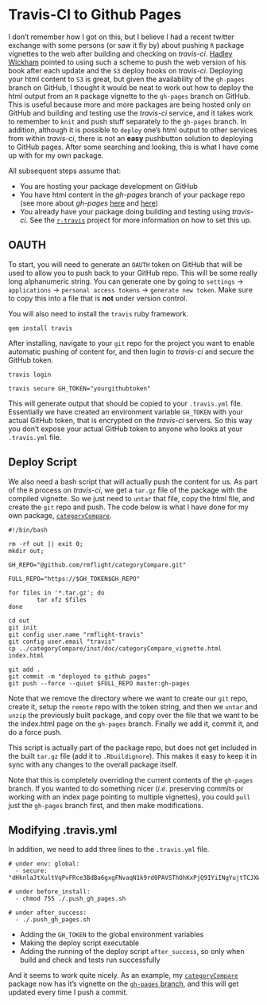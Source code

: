 # Travis-CI to Github Pages

I don't remember how I got on this, but I believe I had a recent twitter exchange with some persons (or saw it fly by) about pushing `R` package vignettes to the web after building and checking on *travis-ci*. [Hadley Wickham](https://twitter.com/hadleywickham) pointed to using such a scheme to push the web version of his book after each update and the `S3` deploy hooks on *travis-ci*. Deploying your html content to `S3` is great, but given the availability of the `gh-pages` branch on GitHub, I thought it would be neat to work out how to deploy the html output from an `R` package vignette to the `gh-pages` branch on GitHub. This is useful because more and more packages are being hosted only on GitHub and building and testing use the *travis-ci* service, and it takes work to remember to `knit` and push stuff separately to the `gh-pages` branch. In addition, although it is possible to `deploy` one's html output to other services from within *travis-ci*, there is not an **easy** pushbutton solution to deploying to GitHub pages. After some searching and looking, this is what I have come up with for my own package.

All subsequent steps assume that:

  * You are hosting your package development on GitHub
  * You have html content in the *gh-pages* branch of your package repo (see more about *gh-pages* [here](https://help.github.com/articles/creating-project-pages-manually/) and [here](https://help.github.com/categories/github-pages-basics/))
  * You already have your package doing building and testing using *travis-ci*. See the [`r-travis`](https://github.com/craigcitro/r-travis) project for more information on how to set this up.

## OAUTH

To start, you will need to generate an `OAUTH` token on GitHub that will be used to allow you to push back to your GitHub repo. This will be some really long alphanumeric string. You can generate one by going to `settings` -> `applications` -> `personal access tokens` -> `generate new token`. Make sure to copy this into a file that is **not** under version control. 

You will also need to install the `travis` ruby framework.

```
gem install travis
```

After installing, navigate to your `git` repo for the project you want to enable automatic pushing of content for, and then login to *travis-ci* and secure the GitHub token.

```
travis login

travis secure GH_TOKEN="yourgithubtoken"
```

This will generate output that should be copied to your `.travis.yml` file. Essentially we have created an environment variable `GH_TOKEN` with your actual GitHub token, that is encrypted on the *travis-ci* servers. So this way you don't expose your actual GitHub token to anyone who looks at your `.travis.yml` file.

## Deploy Script

We also need a bash script that will actually push the content for us. As part of the `R` process on *travis-ci*, we get a `tar.gz` file of the package with the compiled vignette. So we just need to `untar` that file, copy the html file, and create the `git` repo and push. The code below is what I have done for my own package, [`categoryCompare`](https://github.com/rmflight/categoryCompare).

```
#!/bin/bash

rm -rf out || exit 0;
mkdir out;

GH_REPO="@github.com/rmflight/categoryCompare.git"

FULL_REPO="https://$GH_TOKEN$GH_REPO"

for files in '*.tar.gz'; do
        tar xfz $files
done

cd out
git init
git config user.name "rmflight-travis"
git config user.email "travis"
cp ../categoryCompare/inst/doc/categoryCompare_vignette.html index.html

git add .
git commit -m "deployed to github pages"
git push --force --quiet $FULL_REPO master:gh-pages
```

Note that we remove the directory where we want to create our `git` repo, create it, setup the `remote` repo with the token string, and then we `untar` and `unzip` the previously built package, and copy over the file that we want to be the index.html page on the `gh-pages` branch. Finally we add it, commit it, and do a force push.

This script is actually part of the package repo, but does not get included in the built `tar.gz` file (add it to `.Rbuildignore`). This makes it easy to keep it in sync with any changes to the overall package itself. 

Note that this is completely overriding the current contents of the `gh-pages` branch. If you wanted to do something nicer (*i.e.* preserving commits or working with an index page pointing to multiple vignettes), you could `pull` just the `gh-pages` branch first, and then make modifications.

## Modifying .travis.yml

In addition, we need to add three lines to the `.travis.yml` file. 

```
# under env: global:
  - secure: "dHknlaJtXultVqPvFRce3BdBa6gxgFNvaqN1k9rd0PAVSThOhKxPjQ9IYiINgYujtTCJXWFPKyyG76OoTlWfRsbV+XDieWu9TqQk96yTc8wi4p93RffsYJypg7qhy8lGc2rDqwge0f48v6IB0g6pIsHjWz6pq7nW+OBSUFvBGV4="

# under before_install:
  - chmod 755 ./.push_gh_pages.sh

# under after_success:
  - ./.push_gh_pages.sh
```

  * Adding the `GH_TOKEN` to the global environment variables
  * Making the deploy script executable
  * Adding the running of the deploy script `after_success`, so only when build and check and tests run successfully


And it seems to work quite nicely. As an example, my [`categoryCompare`](https://github.com/rmflight/categoryCompare) package now has it's vignette on the [`gh-pages` branch](http://rmflight.github.io/categoryCompare/), and this will get updated every time I push a commit. 